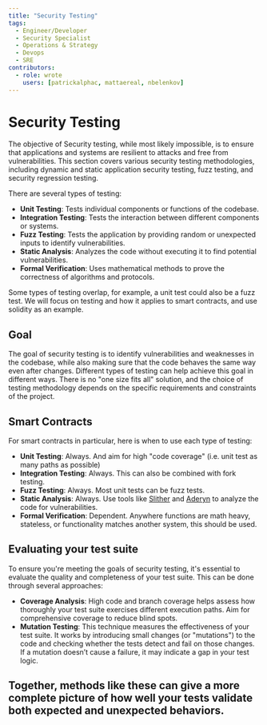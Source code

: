 ```yaml
---
title: "Security Testing"
tags:
  - Engineer/Developer
  - Security Specialist
  - Operations & Strategy
  - Devops
  - SRE
contributors:
  - role: wrote
    users: [patrickalphac, mattaereal, nbelenkov]
---
```



<TagProvider>
<TagFilter />

# Security Testing

<TagList tags={frontmatter.tags} />
<AttributionList contributors={frontmatter.contributors} />

The objective of Security testing, while most likely impossible, is to ensure that applications and systems are resilient to attacks and free from vulnerabilities. This section covers various security testing methodologies, including dynamic and static application security testing, fuzz testing, and security regression testing.

There are several types of testing:

- **Unit Testing**: Tests individual components or functions of the codebase.
- **Integration Testing**: Tests the interaction between different components or systems.
- **Fuzz Testing**: Tests the application by providing random or unexpected inputs to identify vulnerabilities.
- **Static Analysis**: Analyzes the code without executing it to find potential vulnerabilities.
- **Formal Verification**: Uses mathematical methods to prove the correctness of algorithms and protocols.

Some types of testing overlap, for example, a unit test could also be a fuzz test. We will focus on testing and how it applies to smart contracts, and use solidity as an example.

## Goal

The goal of security testing is to identify vulnerabilities and weaknesses in the codebase, while also making sure that the code behaves the same way even after changes. Different types of testing can help achieve this goal in different ways. There is no "one size fits all" solution, and the choice of testing methodology depends on the specific requirements and constraints of the project.

## Smart Contracts

For smart contracts in particular, here is when to use each type of testing:

- **Unit Testing**: Always. And aim for high "code coverage" (i.e. unit test as many paths as possible)
- **Integration Testing**: Always. This can also be combined with fork testing.
- **Fuzz Testing**: Always. Most unit tests can be fuzz tests.
- **Static Analysis**: Always. Use tools like [Slither](https://github.com/crytic/slither) and [Aderyn](https://github.com/Cyfrin/aderyn) to analyze the code for vulnerabilities.
- **Formal Verification**: Dependent. Anywhere functions are math heavy, stateless, or functionality matches another system, this should be used.

## Evaluating your test suite

To ensure you're meeting the goals of security testing, it's essential to evaluate the quality and completeness of your test suite. This can be done through several approaches:
- **Coverage Analysis**: High code and branch coverage helps assess how thoroughly your test suite exercises different execution paths. Aim for comprehensive coverage to reduce blind spots.
- **Mutation Testing**: This technique measures the effectiveness of your test suite. It works by introducing small changes (or "mutations") to the code and checking whether the tests detect and fail on those changes. If a mutation doesn’t cause a failure, it may indicate a gap in your test logic.

Together, methods like these can give a more complete picture of how well your tests validate both expected and unexpected behaviors.
---

</TagProvider>
<ContributeFooter />
